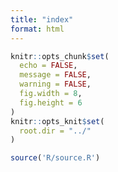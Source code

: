 ```yaml
---
title: "index"
format: html
---
```


```r
knitr::opts_chunk$set(
  echo = FALSE,
  message = FALSE,
  warning = FALSE,
  fig.width = 8,
  fig.height = 6
)
knitr::opts_knit$set(
  root.dir = "../"
)
```

```r
source('R/source.R')
```

